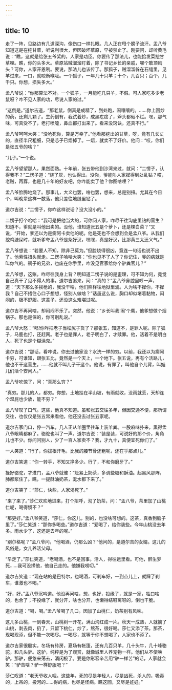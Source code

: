 ```yaml
---
---
---
```

title: 10
---



走了一阵，见路边有几道深沟，像伤口一样扎眼。几人正在甩个膀子流汗。孟八爷知道这是在挖甘草，听说利很大，但因破坏草原，早被禁止了。刚要问，却听黄毛说：“瞧，这就是给张五爷奖的，人家是功臣。你要传了那法儿，也能拾发菜挖甘草哩。瞧，你的头多大。草原站贼溜溜盯着，除了书记乡长的亲戚，哪个敢顶风头？可你，人家开恩咧。要说，那法儿也该传了。那狐子，贼溜溜躲在石缝里，见羊过来，一口，就咬断喉咙。一个狐子，一年几十只羊；十个，几百只；百个，几千只。你想，损失多大。”

孟八爷说：“你那算法不对。一个狐子，一月能吃几只羊，不假。可人家吃多少老鼠呀？咋不见人家的功，尽说人家的过。”

“这倒是。”道尔吉道，“那老鼠，倒真是成精了，到处跑，闹嚷嚷的。……你上回炒的药，还剩几颗了。生药倒有，我试着炒，成黑疙瘩了，斧头都砸不烂。嘿，那气味，可真受不了，老打喷嚏，鼻血都打出来了。看来没窍诀，还真不行。”

孟八爷呵呵大笑：“没呛死你，算是万幸了。”他看那挖出的甘草，呀，竟有几长丈的，直径半尺粗细，只是芯子已焐掉了。一焐，就卖不了好价。他问：“哎，你们是张五爷的啥？”

“儿子。”一个说。

孟八爷望望那人，果然面熟。十年前，张五带他到沙湾来过，就问：“二愣子，认得我不？”二愣子道：“烧了灰，也认得出。没你，爹能叫人家撵得到处乱钻？哎，老贼，再孬，也是几十年的好友吧，你咋能卖了他？你图啥哩？”

孟八爷脸腾地烧了。那事儿，大义也罢，啥也罢，想来，总是别扭。尤其在今日个，叫晚辈这样一数落，他只差往地缝里钻了。

道尔吉说：“二愣子，你咋这样说话？没大没小的。”

二愣子打个哈哈：“我可是把他当大的，可你问人家，咋尽干往沟底里钻的营生？知道不，爹就是叫他出卖的。没他，谁知道张五是个萝卜，还是棵白菜？”又说，“开始，爹还以为是瘸阿卡卖他的呢。他是死也不会想到会是孟八爷。从我们挖鸡溏屎时，就听爹夸孟八爷是条好汉，嘿嘿，真是好汉，比那黄三太还义气。”

孟八爷想说：“若要人不知，除非己莫为。”但脸烧得很凶，竟连一句话也说不出了。他索性扭头就走。二愣子哈哈大笑：“你也见不了人了？你记住，爹的病就是叫你气的。鹞子的兄弟，也废在你手里，咋没见官家给你个驴粪官儿？”

孟八爷想，这账，咋尽往我身上背？明知道二愣子说的是歪理，可不知为何，竟觉自己真干了见不得人的事。道尔吉追来，问：“真的？”孟八爷鼻腔里哼一声，道：“天下那么多挨枪的，我没干啥，他们照样往地狱里涌。人为啥不撵你，不撵我？自己不捂住心口子想想，怪别人做啥？”话虽这么说，胸口却似堵着黏物，闷闷的，极不舒服。这辈子，还没这么难堪过呢。

道尔吉不再问啥，却闷闷不乐了。突然，他说：“乡长叫我‘闹’个鹰，他爹想做个烟锅子。那也是保的，你可别乱说。”

孟八爷大怒：“呸!你咋把老子当松尻子货了？那张五，知道不，是罪人呢。除了狐子，马鹿也打，还赶网。老子也是罪人，老子明白了，才赎罪。他，活着不是明白人，死了也是个糊涂鬼。”

道尔吉说：“那话，看咋说。你去过他家没？水洗一样的穷。以前，我还以为瘸阿卡穷，可谁知，跟张五比，竟然是一个天上，一个地下。张五说，再有个活路儿，他也不干这营生。……他就不叫儿子干这个。他说，有罪了，叫他自个儿背，叫娃儿们活个安闲人。”

孟八爷吃惊了，问：“真那么穷？”

“真穷。那儿的人，都穷。你想，土地挂在半山坡，有雨就收，没雨就丢，天却连个湿屁也少放，能不穷？”

孟八爷叹了口气。这些，他真不知道。虽和张五交往多年，但因交通不便，那所谓交往，也仅仅是张五常来看他，他还没去过张五家呢。

道尔吉家门口，停一汽车，几人正从羊圈里往车上装羊粪。一股麻味扑来，熏得孟八爷眼睛都麻了。骆驼也叫了一声。道尔吉说：“装是装，可说好的那个价，角角儿也不少。你问问别人，少了一百人家卖不？我，才九十，真便宜死你们了。”

一人笑道：“行了，你拔根汗毛，比我的腰节骨还粗呢，还在乎那点儿。”

道尔吉笑道：“你一转手，不知又挣多少。行了，不和你磨牙了。”

拴好骆驼，才进门，孟八爷就催：“赶紧上奶茶，多调些糖和酥油。起黑风那阵，肺都浆住了。瞧，一提酥油奶茶，涎水都下来了。”

道尔吉笑了：“莎仁，快些，人家渴死了。”

“来了来了。”莎仁欢欢地进来，打个招呼，沏了奶茶，问：“孟八爷，茶里加了山桃仁呢，喝得惯不？”

“那更好。”孟八爷笑道，“莎仁，你这儿，别的，也没啥可想的。这茶，真香到脑子里了。”莎仁笑道：“那你多喝些。”道尔吉道：“爱喝了，给你装些。今年山桃没去年多。雨水少了，这还是去年的呢。”

“别尔格呢？”孟八爷问，“他喝酒，仍那么凶？”他问的，是道尔吉的女婿。这儿的风俗是，女儿养活父母。

“早走了。”莎仁笑道，“老喝酒，也不是回事。活人，得往远里看。可他，醉生梦死……我可没撵他，他自己走的。他嫌我唠叨。”

道尔吉笑道：“现在站的是巴特尔，也喝酒，可刹车好，一到点儿上，就踩了刹车，谁激也不喝。”

“好，好。”孟八爷沉吟道。他没再问啥，想，也好，投缘了，就是一家，牲口啥的，也合了；不投缘了，就分开，啥也分开，也懒得结呀离呀的，倒也干脆。

道尔吉道：“喝，喝。”孟八爷喝了几口。因加了山桃仁，奶茶别有风味。

这儿多山桃，一到春天，山桃树一开花，满山沟红成一片。秋天一成熟，人就摘了山桃，剥去肉，扔了，只留下桃仁，炒了，熬茶，很好喝。莎仁又添了茶。那茶，现喝现添，但不能一次喝尽。一喝尽，就等于你不想喝了，人家也不添了。

道尔吉家很殷实，冬场有砖房，夏场有帐篷，还有几百只羊，几十头牛，几十峰骆驼，和几头驴。这驴，纯粹是为了观赏，就像城里人养宠物一样。他们从不使唤驴。那驴，便悠来荡去，消闲极了。要是你形容辛苦用“驴一样苦”的话，人家就会笑：“驴苦啥？驴一样舒服吧？”

莎仁叹道：“老天爷收人哩。这些年，死的尽是年轻人，尽是凶死，杀人的，吸毒的，上吊的，投河的……得的病，也尽是怪病。瞧这回，又尽是娃娃。”